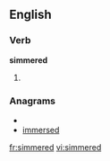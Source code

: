 ==English==

===Verb===
'''simmered'''

# {{present participle of|[[simmer]]}}

===Anagrams===
* {{alphagram|deeimmrs}}
* [[immersed#English|immersed]]

[[fr:simmered]]
[[vi:simmered]]